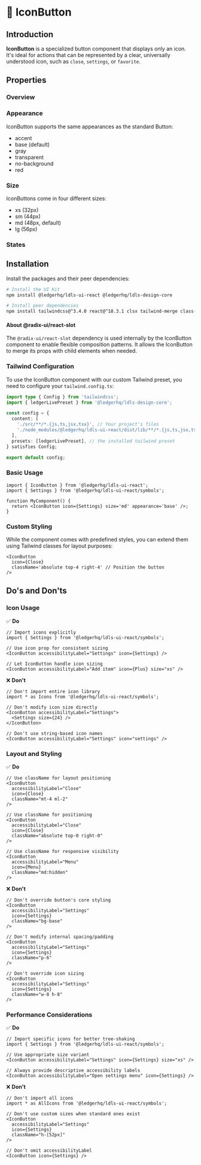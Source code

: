 
<Meta title='Action/IconButton' of={IconButtonStories} />

# 🔘 IconButton

<CustomTabs>
  <Tab label="Overview">

## Introduction

**IconButton** is a specialized button component that displays only an icon. It's ideal for actions that can be represented by a clear, universally understood icon, such as `close`, `settings`, or `favorite`.

## Properties

### Overview

<Canvas of={IconButtonStories.Base} />
<Controls of={IconButtonStories.Base} />

### Appearance

IconButton supports the same appearances as the standard Button:

- accent
- base (default)
- gray
- transparent
- no-background
- red

<Canvas of={IconButtonStories.AppearanceShowcase} />

### Size

IconButtons come in four different sizes:

- xs (32px)
- sm (44px)
- md (48px, default)
- lg (56px)

<Canvas of={IconButtonStories.SizesShowcase} />

### States

<Canvas of={IconButtonStories.StatesShowcase} />

  </Tab>
  <Tab label="Implementation">

## Installation

Install the packages and their peer dependencies:

```bash
# Install the UI Kit
npm install @ledgerhq/ldls-ui-react @ledgerhq/ldls-design-core

# Install peer dependencies
npm install tailwindcss@^3.4.0 react@^18.3.1 clsx tailwind-merge class-variance-authority @radix-ui/react-slot
```

#### **About @radix-ui/react-slot**

The `@radix-ui/react-slot` dependency is used internally by the IconButton component
to enable flexible composition patterns. It allows the IconButton to merge its props with child
elements when needed.

### Tailwind Configuration

To use the IconButton component with our custom Tailwind preset, you need to configure your `tailwind.config.ts`:

```typescript
import type { Config } from 'tailwindcss';
import { ledgerLivePreset } from '@ledgerhq/ldls-design-core';

const config = {
  content: [
    './src/**/*.{js,ts,jsx,tsx}', // Your project's files
    './node_modules/@ledgerhq/ldls-ui-react/dist/lib/**/*.{js,ts,jsx,tsx}', // Ledger UI Kit components
  ],
  presets: [ledgerLivePreset], // the installed tailwind preset
} satisfies Config;

export default config;
```

### Basic Usage

```tsx
import { IconButton } from '@ledgerhq/ldls-ui-react';
import { Settings } from '@ledgerhq/ldls-ui-react/symbols';

function MyComponent() {
  return <IconButton icon={Settings} size='md' appearance='base' />;
}
```

### Custom Styling

While the component comes with predefined styles, you can extend them using Tailwind classes for layout purposes:

```tsx
<IconButton
  icon={Close}
  className='absolute top-4 right-4' // Position the button
/>
```

## Do's and Don'ts

### Icon Usage

✅ **Do**

```tsx
// Import icons explicitly
import { Settings } from '@ledgerhq/ldls-ui-react/symbols';

// Use icon prop for consistent sizing
<IconButton accessibilityLabel="Settings" icon={Settings} />

// Let IconButton handle icon sizing
<IconButton accessibilityLabel="Add item" icon={Plus} size="xs" />
```

❌ **Don't**

```tsx
// Don't import entire icon library
import * as Icons from '@ledgerhq/ldls-ui-react/symbols';

// Don't modify icon size directly
<IconButton accessibilityLabel="Settings">
  <Settings size={24} />
</IconButton>

// Don't use string-based icon names
<IconButton accessibilityLabel="Settings" icon="settings" />
```

### Layout and Styling

✅ **Do**

```tsx
// Use className for layout positioning
<IconButton
  accessibilityLabel="Close"
  icon={Close}
  className="mt-4 ml-2"
/>

// Use className for positioning
<IconButton
  accessibilityLabel="Close"
  icon={Close}
  className="absolute top-0 right-0"
/>

// Use className for responsive visibility
<IconButton
  accessibilityLabel="Menu"
  icon={Menu}
  className="md:hidden"
/>
```

❌ **Don't**

```tsx
// Don't override button's core styling
<IconButton
  accessibilityLabel="Settings"
  icon={Settings}
  className="bg-base"
/>

// Don't modify internal spacing/padding
<IconButton
  accessibilityLabel="Settings"
  icon={Settings}
  className="p-6"
/>

// Don't override icon sizing
<IconButton
  accessibilityLabel="Settings"
  icon={Settings}
  className="w-8 h-8"
/>
```

### Performance Considerations

✅ **Do**

```tsx
// Import specific icons for better tree-shaking
import { Settings } from '@ledgerhq/ldls-ui-react/symbols';

// Use appropriate size variant
<IconButton accessibilityLabel="Settings" icon={Settings} size="xs" />

// Always provide descriptive accessibility labels
<IconButton accessibilityLabel="Open settings menu" icon={Settings} />
```

❌ **Don't**

```tsx
// Don't import all icons
import * as AllIcons from '@ledgerhq/ldls-ui-react/symbols';

// Don't use custom sizes when standard ones exist
<IconButton
  accessibilityLabel="Settings"
  icon={Settings}
  className="h-[52px]"
/>

// Don't omit accessibilityLabel
<IconButton icon={Settings} />
```

  </Tab>
</CustomTabs>
